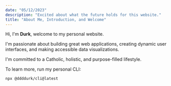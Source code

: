 ```yaml
---
date: "05/12/2023"
description: "Excited about what the future holds for this website."
title: "About Me, Introduction, and Welcome"
---
```


Hi, I'm **Durk**, welcome to my personal website.

I'm passionate about building great web applications, creating dynamic user interfaces, and making accessible data visualizations.

I'm committed to a Catholic, holistic, and purpose-filled lifestyle.

To learn more, run my personal CLI:

```text
npx @ddddurk/cli@latest
```
